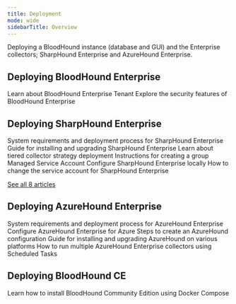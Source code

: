 ```yaml
---
title: Deployment
mode: wide
sidebarTitle: Overview
---
```


Deploying a BloodHound instance (database and GUI) and the Enterprise collectors; SharpHound Enterprise and AzureHound Enterprise.

## Deploying BloodHound Enterprise

<CardGroup> <Card title="BloodHound Enterprise Tenant" icon="building" href="/hc/en-us/articles/17305067467035-BloodHound-Enterprise-Tenant"> Learn about BloodHound Enterprise Tenant </Card> <Card title="BloodHound Enterprise Security Overview" icon="shield" href="/hc/en-us/articles/9797351233307-BloodHound-Enterprise-Security-Overview"> Explore the security features of BloodHound Enterprise </Card> </CardGroup>

## Deploying SharpHound Enterprise

<CardGroup> <Card title="SharpHound Enterprise System Requirements and Deployment Process" icon="server" href="/hc/en-us/articles/9294790783259-SharpHound-Enterprise-System-Requirements-and-Deployment-Process"> System requirements and deployment process for SharpHound Enterprise </Card> <Card title="Install and Upgrade SharpHound Enterprise" icon="download" href="/hc/en-us/articles/9295247077915-Install-and-Upgrade-SharpHound-Enterprise"> Guide for installing and upgrading SharpHound Enterprise </Card> <Card title="Deploying a tiered SharpHound Enterprise collector strategy" icon="layer-group" href="/hc/en-us/articles/18304941900955-Deploying-a-tiered-SharpHound-Enterprise-collector-strategy"> Learn about tiered collector strategy deployment </Card> <Card title="Create a gMSA for use with SharpHound Enterprise" icon="user-shield" href="/hc/en-us/articles/9295298941723-Create-a-gMSA-for-use-with-SharpHound-Enterprise"> Instructions for creating a group Managed Service Account </Card> <Card title="SharpHound Enterprise Local Configuration" icon="computer" href="/hc/en-us/articles/9268639353115-SharpHound-Enterprise-Local-Configuration"> Configure SharpHound Enterprise locally </Card> <Card title="Modify the service account used by SharpHound Enterprise" icon="user" href="/hc/en-us/articles/10119237569819-Modify-the-service-account-used-by-SharpHound-Enterprise"> How to change the service account for SharpHound Enterprise </Card> </CardGroup>


[See all 8 articles](/hc/en-us/sections/9226953133339-Deploying-SharpHound-Enterprise)

## Deploying AzureHound Enterprise

<CardGroup> <Card title="AzureHound Enterprise System Requirements and Deployment Process" icon="server" href="/hc/en-us/articles/9296639716763-AzureHound-Enterprise-System-Requirements-and-Deployment-Process"> System requirements and deployment process for AzureHound Enterprise </Card> <Card title="AzureHound Enterprise Azure Configuration" icon="cloud" href="/hc/en-us/articles/9296761248283-AzureHound-Enterprise-Azure-Configuration"> Configure AzureHound Enterprise for Azure </Card> <Card title="Create an AzureHound Configuration" icon="computer" href="/hc/en-us/articles/9296821443995-Create-an-AzureHound-Configuration"> Steps to create an AzureHound configuration </Card> <Card title="Install and Upgrade AzureHound (Windows, Docker, or Kubernetes)" icon="download" href="/hc/en-us/articles/9325560942747-Install-and-Upgrade-AzureHound-Windows-Docker-or-Kubernetes"> Guide for installing and upgrading AzureHound on various platforms </Card> <Card title="Running multiple AzureHound Enterprise collectors on one server with Scheduled Tasks" icon="list" href="/hc/en-us/articles/12524909070875-Running-multiple-AzureHound-Enterprise-collectors-on-one-server-with-Scheduled-Tasks"> How to run multiple AzureHound Enterprise collectors using Scheduled Tasks </Card> </CardGroup>

## Deploying BloodHound CE

<CardGroup> <Card title="Install BloodHound Community Edition with Docker Compose" icon="docker" href="/hc/en-us/articles/17468450058267-Install-BloodHound-Community-Edition-with-Docker-Compose"> Learn how to install BloodHound Community Edition using Docker Compose </Card> </CardGroup>

